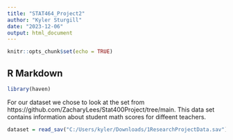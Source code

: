 ```yaml
---
title: "STAT464_Project2"
author: "Kyler Sturgill"
date: "2023-12-06"
output: html_document
---
```


```r
knitr::opts_chunk$set(echo = TRUE)
```

## R Markdown

```r
library(haven)
```

For our dataset we chose to look at the set from https://github.com/ZacharyLees/Stat400Project/tree/main. This data set contains information about student math scores for diffeent teachers.

```r
dataset = read_sav("C:/Users/kyler/Downloads/1ResearchProjectData.sav")
```
